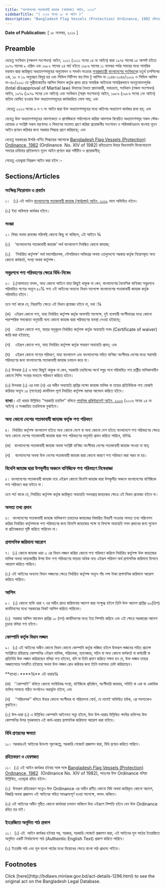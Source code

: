 ```yaml
---
title: "বাংলাদেশের পতাকাবাহী জাহাজ (স্বার্থরক্ষা) আইন, ২০১৯"
sidebarTitle: "( ২০১৯ সনের ১৮ নং আইন )"
description: "Bangladesh Flag Vessels (Protection) Ordinance, 1982 রহিতক্রমে উহার বিধানাবলি বিবেচনাক্রমে সময়ের চাহিদার প্রতিফলনে নূতন আইন প্রণয়নকল্পে প্রণীত আইন"
---
```


**Date of Publication:** [ ১৮ নভেম্বর, ২০১৯ ]

## Preamble

যেহেতু সংবিধান (পঞ্চদশ সংশোধন) আইন, ২০১১ (২০১১ সনের ১৪ নং আইন) দ্বারা ১৯৭৫ সালের ১৫ আগস্ট হইতে ১৯৭৯ সালের ৯ এপ্রিল এবং ১৯৮২ সালের ২৪ মার্চ হইতে ১৯৮৬ সালের ১১ নভেম্বর পর্যন্ত সময়ের মধ্যে সামরিক ফরমান দ্বারা জারিকৃত অধ্যাদেশসমূহের অনুমোদন ও সমর্থন সংক্রান্ত [গণপ্রজাতন্ত্রী বাংলাদেশের সংবিধান](/act-957.html "গণপ্রজাতন্ত্রী বাংলাদেশের সংবিধান")ের চতুর্থ তপশিলের ৩ক, ১৮ ও ১৯ অনুচ্ছেদ বিলুপ্ত হয় এবং সিভিল পিটিশন ফর লিভ টু আপিল নং ১০৪৪-১০৪৫/২০০৯ ও সিভিল আপিল নং-৪৮/২০১১ তে সুপ্রীমকোর্টের আপিল বিভাগ কর্তৃক প্রদত্ত রায়ে সামরিক আইনকে সামগ্রিকভাবে অননুমোদনপূর্বক (total disapproval of Martial law) উহাদের বৈধতা প্রদানকারী, যথাক্রমে, সংবিধান (পঞ্চম সংশোধন) আইন, ১৯৭৯ (১৯৭৯ সনের ১নং আইন) এবং সংবিধান (সপ্তম সংশোধন) আইন, ১৯৮৬ (১৯৮৬ সনের ১নং আইন) বাতিল ঘোষিত হওয়ায় উক্ত অধ্যাদেশসমূহের কার্যকারিতা লোপ পায়; এবং

 যেহেতু ২০১৩ সনের ৬ ও ৭ নং আইন দ্বারা উক্ত অধ্যাদেশসমূহের মধ্যে কতিপয় অধ্যাদেশ কার্যকর রাখা হয়; এবং

যেহেতু উক্ত অধ্যাদেশসমূহের আবশ্যকতা ও প্রাসঙ্গিকতা পর্যালোচনা করিয়া আবশ্যক বিবেচিত অধ্যাদেশসমূহ সকল স্টেক-হোল্ডার ও সংশ্লিষ্ট সকল মন্ত্রণালয় ও বিভাগের মতামত গ্রহণ করিয়া প্রয়োজনীয় সংশোধন ও পরিমার্জনক্রমে বাংলায় নূতন আইন প্রণয়ন করিবার জন্য সরকার সিদ্ধান্ত গ্রহণ করিয়াছে; এবং

যেহেতু সরকারের উপরি-বর্ণিত সিদ্ধান্তের আলোকে [Bangladesh Flag Vessels (Protection) Ordinance, 1982](/laws/volume-23/act-625 "Bangladesh Flag Vessels (Protection) Ordinance, 1982") (Ordinance  No. XIV of 1982) রহিতক্রমে উহার বিধানাবলি বিবেচনাক্রমে সময়ের চাহিদার প্রতিফলনে নূতন আইন প্রণয়ন করা সমীচীন ও প্রয়োজনীয়;

সেহেতু এতদ্দ্বারা নিম্নরূপ আইন করা হইল :-

## Sections/Articles

### সংক্ষিপ্ত শিরোনাম ও প্রবর্তন

১।   (১) এই আইন [বাংলাদেশের পতাকাবাহী জাহাজ (স্বার্থরক্ষা) আইন, ২০১৯](/laws/volume-49/act-1296 "বাংলাদেশের পতাকাবাহী জাহাজ (স্বার্থরক্ষা) আইন, ২০১৯") নামে অভিহিত হইবে।

(২) ইহা অবিলম্বে কার্যকর হইবে।

### সংজ্ঞা

২। বিষয় অথবা প্রসঙ্গের পরিপন্থি কোনো কিছু না থাকিলে, এই আইনে ¾

(১)    ‘বাংলাদেশের পতাকাবাহী জাহাজ’ অর্থ বাংলাদেশে নিবন্ধিত কোনো জাহাজ;

(২)    ‘নির্ধারিত কর্তৃপক্ষ’ অর্থ মহাপরিচালক, নৌপরিবহন অধিদপ্তর অথবা এতদুদ্দেশ্যে সরকার কর্তৃক নিয়োগকৃত অন্য কোনো কর্মকর্তা, সংস্থা অথবা কর্তৃপক্ষ।

### সমুদ্রপথে পণ্য পরিবহণের ক্ষেত্রে বিধি-নিষেধ

৩।  (১)আপাতত বলবৎ, অন্য কোনো আইনে যাহা কিছুই থাকুক না কেন, বাংলাদেশের বৈদেশিক বাণিজ্যে সমুদ্রপথে পরিবাহিত পণ্যের অন্যূন ৫০% পণ্য এই আইনের অন্যান্য বিধান সাপেক্ষে বাংলাদেশের পতাকাবাহী জাহাজ কর্তৃক পরিবাহিত হইবে :

তবে শর্ত থাকে যে, নিম্নবর্ণিত ক্ষেত্রে এই বিধান প্রযোজ্য হইবে না, যথা :¾

(ক)   এইরূপ কোনো পণ্য, যাহা নির্ধারিত কর্তৃপক্ষ কর্তৃক অনাপত্তি সাপেক্ষে, দুই ব্যবসায়ী অংশীদারের মধ্যে কোনো পারস্পরিক সমঝোতা অনুযায়ী অন্য কোনো জাহাজ দ্বারা পরিবহণের ব্যবস্থা নেওয়া হইয়াছে;

(খ)    এইরূপ কোনো পণ্য, যাহার অনুকূলে নির্ধারিত কর্তৃপক্ষ কর্তৃক অব্যাহতি সনদ (Certificate of waiver) জারি করা হইয়াছে;

(গ)    এইরূপ কোনো পণ্য, যাহা নির্ধারিত কর্তৃপক্ষ কর্তৃক সাধারণ অব্যাহতি প্রদত্ত; এবং

(ঘ)    এইরূপ কোনো পণ্যের পরিবহণ, যাহা বাংলাদেশ এবং বাংলাদেশের সহিত বাণিজ্য অংশীদার দেশের মধ্যে সরাসরি পরিবহণের জন্য বাংলাদেশের পতাকাবাহী জাহাজ চলাচল করে না।

(২) উপধারা (১) এ যাহা কিছুই থাকুক না কেন, সরকারি তহবিলের অর্থে সমুদ্র পথে পরিবাহিত পণ্য রাষ্ট্রীয় মালিকানাধীন কোনো শিপিং সংস্থার মাধ্যমে পরিবহণ করিতে হইবে।

(৩) উপধারা (১) এর দফা (খ) এর অধীন অব্যাহতি প্রাপ্তির লক্ষ্যে জাহাজ মালিক বা তাহার প্রতিনিধিকে পণ্য বোঝাই করিবার অন্যূন ১৫ (পনেরো) কার্যদিবস পূর্বে নির্ধারিত কর্তৃপক্ষ বরাবর আবেদন করিতে হইবে।

**ব্যাখ্যা :** এই ধারায় উল্লিখিত ‘‘সরকারি তহবিল’’ বলিতে [পাবলিক প্রকিউরমেন্ট আইন, ২০০৬](/laws/volume-37/act-942 "পাবলিক প্রকিউরমেন্ট আইন, ২০০৬") (২০০৬ সনের ২৪ নং আইন) এ সংজ্ঞায়িত তহবিলকে বুঝাইবে।

### অন্য কোনো দেশের পতাকাবাহী জাহাজ কর্তৃক পণ্য পরিবহণ

৪।  নির্ধারিত কর্তৃপক্ষ বাংলাদেশ হইতে অন্য কোনো দেশে বা অন্য কোনো দেশ হইতে বাংলাদেশে পণ্য পরিবহণের ক্ষেত্রে অন্য কোনো দেশের পতাকাবাহী জাহাজ দ্বারা পণ্য পরিবহণের অনুমতি প্রদান করিতে পারিবে, যদি¾

(ক)   বাংলাদেশের পতাকাবাহী জাহাজ অথবা সংশ্লিষ্ট বাণিজ্য অংশীদার দেশের পতাকাবাহী জাহাজ পাওয়া না যায়;

(খ)    বাংলাদেশের অথবা উক্ত দেশের পতাকাবাহী জাহাজ দ্বারা কোনো কারণে পণ্য পরিবহণ করা সম্ভব না হয়।

### বিদেশি জাহাজ দ্বারা উপকূলীয় অঞ্চলে বাণিজ্যিক পণ্য পরিবহণে নিষেধাজ্ঞা

৫। বাংলাদেশের পতাকাবাহী জাহাজ নহে এইরূপ কোনো বিদেশি জাহাজ দ্বারা উপকূলীয় অঞ্চলে বাংলাদেশের বাণিজ্যিক পণ্য পরিবহণ করা যাইবে না :

তবে শর্ত থাকে যে, নির্ধারিত কর্তৃপক্ষ কর্তৃক জারিকৃত অব্যাহতি সনদপ্রাপ্ত জাহাজের ক্ষেত্রে এই বিধান প্রযোজ্য হইবে না।

### অসত্য তথ্য প্রদান

৬।  বাংলাদেশের পতাকাবাহী জাহাজ মালিকগণ তাহাদের জাহাজের বিস্তারিত বিবরণী সংক্রান্ত অসত্য তথ্য পরিবেশন করিয়া নির্ধারিত কর্তৃপক্ষকে পণ্য পরিবহণের জন্য বিদেশি জাহাজের পক্ষে বা বিপক্ষে অব্যাহতি সনদ প্রদানের জন্য সুযোগ বা প্রতিবন্ধকতা সৃষ্টি করিতে পারিবেন না।

### প্রশাসনিক জরিমানা আরোপ

৭।  (১) কোনো জাহাজ ধারা ৩ এর বিধান লঙ্ঘন করিয়া কোনো পণ্য পরিবহণ করিলে নির্ধারিত কর্তৃপক্ষ উক্ত জাহাজের মালিক অথবা ভাড়াকারীর উপর উক্ত পণ্য পরিবহণের ভাড়ার অধিক নহে এইরূপ পরিমাণ অর্থ প্রশাসনিক জরিমানা হিসাবে আরোপ করিতে পারিবে।

(২) এই আইনের অন্যান্য বিধান লঙ্ঘনের ক্ষেত্রে নির্ধারিত কর্তৃপক্ষ অন্যূন পাঁচ লক্ষ টাকা প্রশাসনিক জরিমানা আরোপ করিতে পারিবে।

### আপিল

৮।  (১) কোনো ব্যক্তি ধারা ৭ এর অধীন প্রদত্ত জরিমানার আদেশ দ্বারা সংক্ষুব্ধ হইলে তিনি উক্ত আদেশ প্রাপ্তির ৩০(ত্রিশ) কার্যদিবসের মধ্যে সরকারের নিকট আপিল করিতে পারিবেন।

(২)  সরকার আপিল আবেদন প্রাপ্তির ১০ (দশ) কার্যদিবসের মধ্যে ইহা নিষ্পত্তি করিবে এবং এই ক্ষেত্রে সরকারের আদেশ চূড়ান্ত বলিয়া গণ্য হইবে।

### কোম্পানি কর্তৃক বিধান লঙ্ঘন

৯।  (১) এই আইনের অধীন কোনো বিধান কোনো কোম্পানি কর্তৃক লঙ্ঘিত হইলে উক্তরূপ লঙ্ঘনের সহিত প্রত্যক্ষ সংশ্লিষ্টতা রহিয়াছে কোম্পানির এইরূপ মালিক, পরিচালক, ম্যানেজার, সচিব বা অন্য কোনো কর্মকর্তা বা কর্মচারী বা প্রতিনিধি উক্ত লঙ্ঘন করিয়াছেন বলিয়া গণ্য হইবেন, যদি না তিনি প্রমাণ করিতে সক্ষম হন যে, উক্ত লঙ্ঘন তাহার অজ্ঞাতসারে সংঘটিত হইয়াছে অথবা উক্ত লঙ্ঘন রোধ করিবার জন্য তিনি যথাসাধ্য চেষ্টা করিয়াছেন।

**ব্যাখ্যা।\*\***¾\*\* এই ধারায়¾

(ক)   ‘‘কোম্পানি’’ বলিতে কোনো সংবিধিবদ্ধ সংস্থা, বাণিজ্যিক প্রতিষ্ঠান, অংশীদারি কারবার, সমিতি বা এক বা একাধিক ব্যক্তির সমন্বয়ে গঠিত সংগঠনও অন্তর্ভুক্ত হইবে; এবং

(খ)    ‘‘পরিচালক’’ বলিতে উহার কোনো অংশীদার বা পরিচালনা বোর্ড, যে নামেই অভিহিত হউক, এর সদস্যকেও বুঝাইবে।

(২) উপ-ধারা (১) এ উল্লিখিত কোম্পানি আইনগত সত্ত্বা হইলে, উক্ত উপ-ধারায় উল্লিখিত পদবির ব্যক্তিসহ উক্ত কোম্পানির উপর পৃথকভাবে এই কার্য-ধারায় প্রশাসনিক জরিমানা আরোপ করা যাইবে।

### বিধি প্রণয়নের ক্ষমতা

১০। সরকারএই আইনের উদ্দেশ্য পূরণকল্পে, সরকারি গেজেটে প্রজ্ঞাপন দ্বারা, বিধি প্রণয়ন করিতে পারিবে।

### রহিতকরণ ও হেফাজত

১১।  (১) এই আইন কার্যকর হইবার সঙ্গে সঙ্গে [Bangladesh Flag Vessels (Protection) Ordinance, 1982](/laws/volume-23/act-625 "Bangladesh Flag Vessels (Protection) Ordinance, 1982")  (Ordinance No. XIV of 1982), অতঃপর উক্ত Ordinance বলিয়া উল্লিখিত, এতদ্দ্বারা রহিত হইবে।

(২)  উক্তরূপ রহিতকরণ সত্ত্বেও উক্ত Ordinance এর অধীন প্রণীত কোনো বিধি অথবা জারিকৃত কোনো আদেশ, বিজ্ঞপ্তি অথবা প্রজ্ঞাপন এই আইনের সহিত সামঞ্জস্যপূর্ণ হওয়া সাপেক্ষে, বলবৎ থাকিবে।

(৩) এই আইনের অধীন গৃহীত কোনো কার্যধারা চলমান থাকিলে উহা এইরূপে নিষ্পত্তি হইবে যেন উক্ত Ordinance রহিত হয় নাই।

### ইংরেজিতে অনূদিত পাঠ প্রকাশ

১২।  (১) এই  আইন কার্যকর হইবার পর, সরকার, সরকারি গেজেটে প্রজ্ঞাপন দ্বারা, এই আইনের মূল পাঠের ইংরেজিতে অনূদিত একটি নির্ভরযোগ্য পাঠ (Authentic English Text) প্রকাশ করিতে পারিবে।

(২) ইংরেজি পাঠ এবং মূল বাংলা পাঠের মধ্যে বিরোধের ক্ষেত্রে বাংলা পাঠ প্রাধান্য পাইবে।

## Footnotes

<Note>
  Click [here](http://bdlaws.minlaw.gov.bd/act-details-1296.html) to see the original act on the Bangladesh Legal Database.
</Note>
